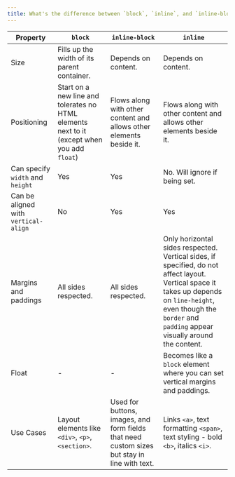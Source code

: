```yaml
---
title: What's the difference between `block`, `inline`, and `inline-block`?
---
```


| Property | `block` | `inline-block` | `inline` |
| --- | --- | --- | --- |
| Size | Fills up the width of its parent container. | Depends on content. | Depends on content. |
| Positioning | Start on a new line and tolerates no HTML elements next to it (except when you add `float`) | Flows along with other content and allows other elements beside it. | Flows along with other content and allows other elements beside it. |
| Can specify `width` and `height` | Yes | Yes | No. Will ignore if being set. |
| Can be aligned with `vertical-align` | No | Yes | Yes |
| Margins and paddings | All sides respected. | All sides respected. | Only horizontal sides respected. Vertical sides, if specified, do not affect layout. Vertical space it takes up depends on `line-height`, even though the `border` and `padding` appear visually around the content. |
| Float | - | - | Becomes like a `block` element where you can set vertical margins and paddings. |
| Use Cases | Layout elements like `<div>`, `<p>`, `<section>`. | Used for buttons, images, and form fields that need custom sizes but stay in line with text. | Links `<a>`, text formatting `<span>`, text styling - bold `<b>`, italics `<i>`.|
